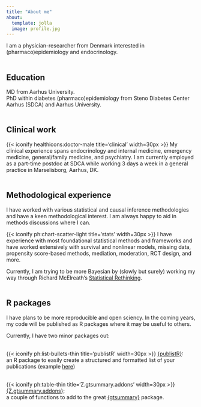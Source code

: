 ```yaml
---
title: "About me"
about:
  template: jolla
  image: profile.jpg
---
```


I am a physician-researcher from Denmark interested in (pharmaco)epidemiology and endocrinology. 
\
\

## Education
  
MD from Aarhus University.   
PhD within diabetes (pharmaco)epidemiology from Steno Diabetes Center Aarhus (SDCA) and Aarhus University.
\
\

## Clinical work

{{< iconify healthicons:doctor-male title='clinical' width=30px >}}
My clinical experience spans endocrinology and internal medicine, emergency medicine, general/family medicine, and psychiatry.
I am currently employed as a part-time postdoc at SDCA while working 3 days a week in a general practice in Marselisborg, Aarhus, DK.
\
\

## Methodological experience

I have worked with various statistical and causal inference methodologies and have a keen methodological interest. I am always happy to aid in methods discussions where I can.

{{< iconify ph:chart-scatter-light title='stats' width=30px >}}
I have experience with most foundational statistical methods and frameworks and have worked extensively with survival and nonlinear models, missing data, propensity score-based methods, mediation, moderation, RCT design, and more.

Currently, I am trying to be more Bayesian by (slowly but surely) working my way through Richard McElreath's <a href="https://xcelab.net/rm/">Statistical Rethinking</a>.
\
\

## R packages

I have plans to be more reproducible and open sciency. In the coming years, my code will be published as R packages where it may be useful to others.

Currently, I have two minor packages out:
\
\

{{< iconify ph:list-bullets-thin title='publistR' width=30px >}}
<a href="https://github.com/zheer-kejlberg/publistR">{publistR}</a>:   
an R package to easily create a structured and formatted list of your publications (example <a href="https://zheer.dk/cv/publications.html">here</a>)
\
\

{{< iconify ph:table-thin title='Z.gtsummary.addons' width=30px >}}
<a href="https://github.com/zheer-kejlberg/Z.gtsummary.addons">{Z.gtsummary.addons}</a>:  
a couple of functions to add to the great <a href="https://www.danieldsjoberg.com/gtsummary/">{gtsummary}</a> package.
